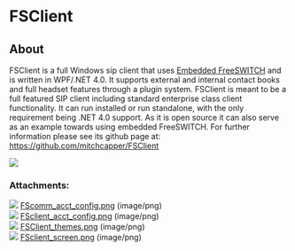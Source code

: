 
# FSClient 

 

## About

FSClient is a full Windows sip client that uses [Embedded FreeSWITCH](../../Client-and-Developer-Interfaces/Embedding-FreeSWITCH/index.mdx#php) and is written in WPF/.NET 4.0\. It supports external and internal contact books and full headset features through a plugin system. FSClient is meant to be a full featured SIP client including standard enterprise class client functionality. It can run installed or run standalone, with the only requirement being .NET 4.0 support. As it is open source it can also serve as an example towards using embedded FreeSWITCH. For further information please see its github page at: <https://github.com/mitchcapper/FSClient>

![](/attachments/7143562/7471109.png)

  
### Attachments:

![](/images/icons/bullet_blue.gif) [FScomm\_acct\_config.png](/attachments/7143562/7471106.png) (image/png)  
![](/images/icons/bullet_blue.gif) [FSclient\_acct\_config.png](/attachments/7143562/7471107.png) (image/png)  
![](/images/icons/bullet_blue.gif) [FSClient\_themes.png](/attachments/7143562/7471108.png) (image/png)  
![](/images/icons/bullet_blue.gif) [FSclient\_screen.png](/attachments/7143562/7471109.png) (image/png)  


